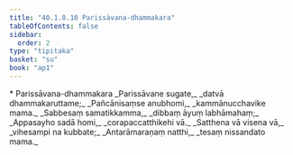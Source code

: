 ```yaml
---
title: "40.1.8.10 Parissāvana-dhammakara"
tableOfContents: false
sidebar:
  order: 2
type: "tipitaka"
basket: "su"
book: "ap1"
---
```



<DynamicBreadcrumb />

<Paragraph type="center" book="ap1">
* Parissāvana-dhammakara
</Paragraph>

<Division number="118" book="ap1">

<Paragraph number="4415" type="verses" book="ap1">
_Parissāvane sugate,_  
_datvā dhammakaruttame;_  
_Pañcānisaṃse anubhomi,_  
_kammānucchavike mama._  

</Paragraph>

</Division>
<Division number="119" book="ap1">

<Paragraph number="4416" type="verses" book="ap1">
_Sabbesaṃ samatikkamma,_  
_dibbaṃ āyuṃ labhāmahaṃ;_  
_Appasayho sadā homi,_  
_corapaccatthikehi vā._  

</Paragraph>

</Division>
<Division number="120" book="ap1">

<Paragraph number="4417" type="verses" book="ap1">
_Satthena vā visena vā,_  
_vihesampi na kubbate;_  
_Antarāmaraṇaṃ natthi,_  
_tesaṃ nissandato mama._
</Paragraph>
</Division>